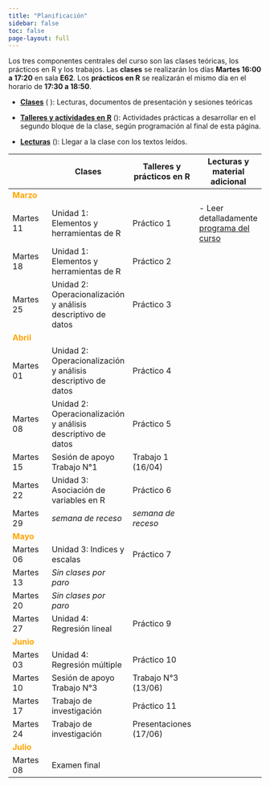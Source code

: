 ```yaml
---
title: "Planificación"
sidebar: false
toc: false
page-layout: full
---
```


Los tres componentes centrales del curso son las clases teóricas, los prácticos en R y los trabajos. Las **clases** se realizarán los días **Martes 16:00 a 17:20** en sala **E62**. Los **prácticos en R** se realizarán el mismo día en el horario de **17:30 a 18:50**.

-   [**Clases**]() (<i class="fas fa-chalkboard-teacher"></i> ): Lecturas, documentos de presentación y sesiones teóricas

-   [**Talleres y actividades en R**]() (<i class="fas fa-user-edit"></i>): Actividades prácticas a desarrollar en el segundo bloque de la clase, según programación al final de esta página.

-   [**Lecturas**]() (<i class="fas fa-book-reader"></i>): Llegar a la clase con los textos leídos.

|                                         | <i class="fas fa-chalkboard-teacher"></i> Clases             | <i class="fas fa-user-edit"></i> Talleres y prácticos en R | <i class="fas fa-book-reader"></i> Lecturas y material adicional |
|------------------|------------------|------------------|------------------|
| <font color="orange"> **Marzo** </font> |                                                              |                                                            |                                                                  |
| Martes 11                               | Unidad 1: Elementos y herramientas de R                      | Práctico 1                                                 | \- Leer detalladamente [programa del curso](syllabus.html)       |
| Martes 18                               | Unidad 1: Elementos y herramientas de R                      | Práctico 2                                                 |                                                                  |
| Martes 25                               | Unidad 2: Operacionalización y análisis descriptivo de datos | Práctico 3                                                 |                                                                  |
| <font color="orange"> **Abril** </font> |                                                              |                                                            |                                                                  |
| Martes 01                               | Unidad 2: Operacionalización y análisis descriptivo de datos | Práctico 4                                                 |                                                                  |
| Martes 08                               | Unidad 2: Operacionalización y análisis descriptivo de datos | Práctico 5                                                 |                                                                  |
| Martes 15                               | Sesión de apoyo Trabajo N°1                                  | Trabajo 1 (16/04)                                          |                                                                  |
| Martes 22                               | Unidad 3: Asociación de variables en R                       | Práctico 6                                                 |                                                                  |
| Martes 29                               | *semana de receso*                                           | *semana de receso*                                         |                                                                  |
| <font color="orange"> **Mayo** </font>  |                                                              |                                                            |                                                                  |
| Martes 06                               | Unidad 3: Indices y escalas                                  | Práctico 7                                                 |                                                                  |
| Martes 13                               | *Sin clases por paro*                                        |                                                            |                                                                  |
| Martes 20                               | *Sin clases por paro*                                        |                                                            |                                                                  |
| Martes 27                               | Unidad 4: Regresión lineal                                   | Práctico 9                                                 |                                                                  |
| <font color="orange"> **Junio** </font> |                                                              |                                                            |                                                                  |
| Martes 03                               | Unidad 4: Regresión múltiple                                 | Práctico 10                                                |                                                                  |
| Martes 10                               | Sesión de apoyo Trabajo N°3                                  | Trabajo N°3 (13/06)                                        |                                                                  |
| Martes 17                               | Trabajo de investigación                                     | Práctico 11                                                |                                                                  |
| Martes 24                               | Trabajo de investigación                                     | Presentaciones (17/06)                                     |                                                                  |
| <font color="orange"> **Julio** </font> |                                                              |                                                            |                                                                  |
| Martes 08                               | Examen final                                                 |                                                            |                                                                  |
